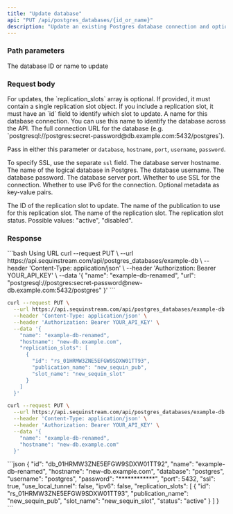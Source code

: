 ```yaml
---
title: "Update database"
api: "PUT /api/postgres_databases/{id_or_name}"
description: "Update an existing Postgres database connection and optionally its replication slot."
---
```



### Path parameters

<ParamField path="id_or_name" type="string" required>
  The database ID or name to update
</ParamField>

### Request body

<Note>
  For updates, the `replication_slots` array is optional. If provided, it must contain a single replication slot object. If you include a replication slot, it must have an `id` field to identify which slot to update.
</Note>

<ParamField body="name" type="string">
  A name for this database connection. You can use this name to identify the database across the API.
</ParamField>
<ParamField body="url" type="string">
  The full connection URL for the database (e.g. `postgresql://postgres:secret-password@db.example.com:5432/postgres`).

  Pass in either this parameter or `database`, `hostname`, `port`, `username`, `password`.

  To specify SSL, use the separate `ssl` field.
</ParamField>
<ParamField body="hostname" type="string">
  The database server hostname.
</ParamField>
<ParamField body="database" type="string">
  The name of the logical database in Postgres.
</ParamField>
<ParamField body="username" type="string">
  The database username.
</ParamField>
<ParamField body="password" type="string">
  The database password.
</ParamField>
<ParamField body="port" type="integer">
  The database server port.
</ParamField>
<ParamField body="ssl" type="boolean">
  Whether to use SSL for the connection.
</ParamField>
<ParamField body="ipv6" type="boolean">
  Whether to use IPv6 for the connection.
</ParamField>
<ParamField body="annotations" type="object">
  Optional metadata as key-value pairs.
</ParamField>

<ParamField body="replication_slots" type="array">
  <Expandable title="properties" defaultOpen={true}>
    <ParamField body="id" type="string" required>
      The ID of the replication slot to update.
    </ParamField>
    <ParamField body="publication_name" type="string">
      The name of the publication to use for this replication slot.
    </ParamField>
    <ParamField body="slot_name" type="string">
      The name of the replication slot.
    </ParamField>
    <ParamField body="status" type="string">
      The replication slot status. Possible values: "active", "disabled".
    </ParamField>
  </Expandable>
</ParamField>


### Response
<Expandable title="properties" defaultOpen={false}>
  <DatabaseResponseExample />
</Expandable>

<RequestExample>
```bash Using URL
curl --request PUT \
  --url https://api.sequinstream.com/api/postgres_databases/example-db \
  --header 'Content-Type: application/json' \
  --header 'Authorization: Bearer YOUR_API_KEY' \
  --data '{
    "name": "example-db-renamed",
    "url": "postgresql://postgres:secret-password@new-db.example.com:5432/postgres"
  }'
```

```bash Updating database and replication slot
curl --request PUT \
  --url https://api.sequinstream.com/api/postgres_databases/example-db \
  --header 'Content-Type: application/json' \
  --header 'Authorization: Bearer YOUR_API_KEY' \
  --data '{
    "name": "example-db-renamed",
    "hostname": "new-db.example.com",
    "replication_slots": [
      {
        "id": "rs_01HRMW3ZNE5EFGW9SDXW01TT93",
        "publication_name": "new_sequin_pub",
        "slot_name": "new_sequin_slot"
      }
    ]
  }'
```

```bash Using connection params
curl --request PUT \
  --url https://api.sequinstream.com/api/postgres_databases/example-db \
  --header 'Content-Type: application/json' \
  --header 'Authorization: Bearer YOUR_API_KEY' \
  --data '{
    "name": "example-db-renamed",
    "hostname": "new-db.example.com"
  }'
```
</RequestExample>

<ResponseExample>
```json
{
  "id": "db_01HRMW3ZNE5EFGW9SDXW01TT92",
  "name": "example-db-renamed",
  "hostname": "new-db.example.com",
  "database": "postgres",
  "username": "postgres",
  "password": "************",
  "port": 5432,
  "ssl": true,
  "use_local_tunnel": false,
  "ipv6": false,
  "replication_slots": [
    {
      "id": "rs_01HRMW3ZNE5EFGW9SDXW01TT93",
      "publication_name": "new_sequin_pub",
      "slot_name": "new_sequin_slot",
      "status": "active"
    }
  ]
}
```
</ResponseExample>